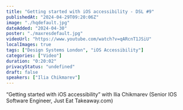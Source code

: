 ```yaml
---
title: "Getting started with iOS accessibility - DSL #9"
publishedAt: "2024-04-29T09:20:06Z"
image: "./hqdefault.jpg"
dateAdded: "2024-04-30"
poster: "./maxresdefault.jpg"
videoUrl: "https://www.youtube.com/watch?v=qARcnT1JSiU"
localImages: true
tags: ["Design Systems London", "iOS Accessibility"]
categories: ["Video"]
duration: "0:20:02"
privacyStatus: "undefined"
draft: false
speakers: ["Ilia Chikmarev"]
---
```

“Getting started with iOS accessibility” with Ilia Chikmarev (Senior IOS Software Engineer, Just Eat Takeaway.com)
